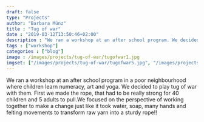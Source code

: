 ---
draft: false
type: "Projects"
author: "Barbara Münz"
title : "Tug of war" 
date : "2019-03-12T13:50:46+02:00"
description : "We ran a workshop at an after school program. We decided to play tug of war with them. "
tags : ["workshop"]
categories : ["blog"]
image : /images/projects/tug-of-war/tugofwar1.jpg
imgset: ["/images/projects/tug-of-war/tugofwar5.jpg", "/images/projects/tug-of-war/tugofwar2.jpg", "/images/projects/tug-of-war/tugofwar3.jpg"]
---

We ran a workshop at an after school program in a poor neighbourhood where children learn numeracy, art and yoga. We decided to play tug of war with them. First we made the rope, that had to be really strong for 40 children and 5 adults to pull.We focused on the perspective of working together to make a change just like it took water, soap, many hands and felting movements to transform raw yarn into a sturdy rope!!
 
